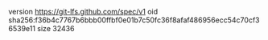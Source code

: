 version https://git-lfs.github.com/spec/v1
oid sha256:f36b4c7767b6bbb00ffbf0e01b7c50fc36f8afaf486956ecc54c70cf36539e11
size 32436

